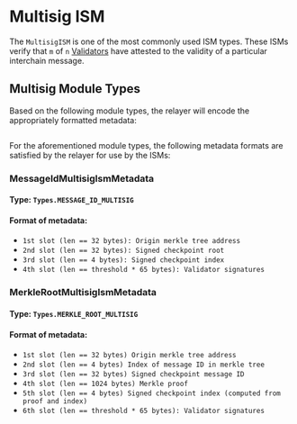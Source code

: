# Multisig ISM

The `MultisigISM` is one of the most commonly used ISM types. These ISMs verify that `m` of `n` [Validators](../agents/validators.mdx) have attested to the validity of a particular interchain message.

## Multisig Module Types

Based on the following module types, the relayer will encode the appropriately formatted metadata:

```solidity file=<rootDir>/node_modules/@hyperlane-xyz/core/contracts/interfaces/IInterchainSecurityModule.sol#L5-L14
```

For the aforementioned module types, the following metadata formats are satisfied by the relayer for use by the ISMs:

### MessageIdMultisigIsmMetadata

#### Type: `Types.MESSAGE_ID_MULTISIG`

#### Format of metadata:
- `1st slot (len == 32 bytes): Origin merkle tree address`
- `2nd slot (len == 32 bytes): Signed checkpoint root`
- `3rd slot (len == 4 bytes): Signed checkpoint index`
- `4th slot (len == threshold * 65 bytes): Validator signatures`

### MerkleRootMultisigIsmMetadata

#### Type: `Types.MERKLE_ROOT_MULTISIG`

#### Format of metadata:
- `1st slot (len == 32 bytes) Origin merkle tree address`
- `2nd slot (len == 4 bytes) Index of message ID in merkle tree`
- `3rd slot (len == 32 bytes) Signed checkpoint message ID`
- `4th slot (len == 1024 bytes) Merkle proof`
- `5th slot (len == 4 bytes) Signed checkpoint index (computed from proof and index)`
- `6th slot (len == threshold * 65 bytes): Validator signatures`

